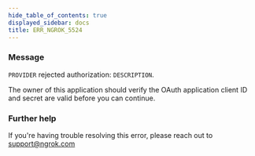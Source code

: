 ```yaml
---
hide_table_of_contents: true
displayed_sidebar: docs
title: ERR_NGROK_5524
---
```




### Message

`PROVIDER` rejected authorization: `DESCRIPTION`.

The owner of this application should verify the OAuth application client ID and secret are valid before you can continue.

<ErrorDetails error="err_ngrok_5524" />

### Further help

If you're having trouble resolving this error, please reach out to [support@ngrok.com](mailto:support@ngrok.com?subject=Help%20with%20ERR_NGROK_5524)
